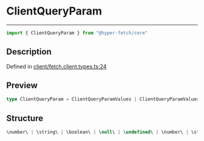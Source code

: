 

# ClientQueryParam

<div class="api-docs__separator" data-reactroot="">

---

</div><div class="api-docs__import" data-reactroot="">

```ts
import { ClientQueryParam } from "@hyper-fetch/core"
```

</div><div class="api-docs__section">

## Description

</div><div class="api-docs__description"><span class="api-docs__do-not-parse">



</span></div><p class="api-docs__definition">

Defined in [client/fetch.client.types.ts:24](https://github.com/BetterTyped/hyper-fetch/blob/993719ed/packages/core/src/client/fetch.client.types.ts#L24)

</p><div class="api-docs__section">

## Preview

</div><div class="api-docs__preview type single">

```ts
type ClientQueryParam = ClientQueryParamValues | ClientQueryParamValues[] | Record<string, ClientQueryParamValues>;
```

</div><div class="api-docs__section">

## Structure

</div><div class="api-docs__returns">

```ts
\number\ | \string\ | \boolean\ | \null\ | \undefined\ | \number\ | \string\ | \boolean\ | \null\ | \undefined\[] | Record<string, ClientQueryParamValues>
```

</div>